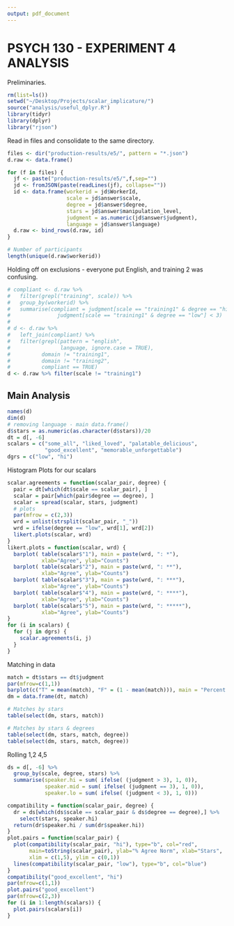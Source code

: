 ```yaml
---
output: pdf_document
---
```

PSYCH 130 - EXPERIMENT 4 ANALYSIS
=================================

Preliminaries.

```r

rm(list=ls())
setwd("~/Desktop/Projects/scalar_implicature/")
source("analysis/useful_dplyr.R")
library(tidyr)
library(dplyr)
library("rjson")
```

Read in files and consolidate to the same directory. 

```r
files <- dir("production-results/e5/", pattern = "*.json")
d.raw <- data.frame()

for (f in files) {
  jf <- paste("production-results/e5/",f,sep="")
  jd <- fromJSON(paste(readLines(jf), collapse=""))
  id <- data.frame(workerid = jd$WorkerId, 
                   scale = jd$answer$scale,
                   degree = jd$answer$degree,
                   stars = jd$answer$manipulation_level,
                   judgment = as.numeric(jd$answer$judgment),
                   language = jd$answer$language)
  d.raw <- bind_rows(d.raw, id)
}

# Number of participants
length(unique(d.raw$workerid))
```

Holding off on exclusions - everyone put English, and training 2 was confusing. 
```r
# compliant <- d.raw %>% 
#   filter(grepl("training", scale)) %>%
#   group_by(workerid) %>%
#   summarise(compliant = judgment[scale == "training1" & degree == "hi"] > 3 & 
#               judgment[scale == "training1" & degree == "low"] < 3)
#   
# d <- d.raw %>% 
#   left_join(compliant) %>%
#   filter(grepl(pattern = "english", 
#                language, ignore.case = TRUE), 
#          domain != "training1", 
#          domain != "training2", 
#          compliant == TRUE)
d <- d.raw %>% filter(scale != "training1")
```

Main Analysis
-------------
```r
names(d)
dim(d)
# removing language - main data.frame()
d$stars = as.numeric(as.character(d$stars))/20
dt = d[, -6]
scalars = c("some_all", "liked_loved", "palatable_delicious",
            "good_excellent", "memorable_unforgettable")
dgrs = c("low", "hi")
```


Histogram Plots for our scalars
```r
scalar.agreements = function(scalar_pair, degree) {
  pair = dt[which(dt$scale == scalar_pair), ]
  scalar = pair[which(pair$degree == degree), ]
  scalar = spread(scalar, stars, judgment)
  # plots
  par(mfrow = c(2,3))
  wrd = unlist(strsplit(scalar_pair, "_"))
  wrd = ifelse(degree == "low", wrd[1], wrd[2])
  likert.plots(scalar, wrd)
}
likert.plots = function(scalar, wrd) {
  barplot( table(scalar$"1"), main = paste(wrd, ": *"),
           xlab="Agree", ylab="Counts")
  barplot( table(scalar$"2"), main = paste(wrd, ": **"),
           xlab="Agree", ylab="Counts")
  barplot( table(scalar$"3"), main = paste(wrd, ": ***"),
           xlab="Agree", ylab="Counts")
  barplot( table(scalar$"4"), main = paste(wrd, ": ****"),
           xlab="Agree", ylab="Counts")
  barplot( table(scalar$"5"), main = paste(wrd, ": *****"),
           xlab="Agree", ylab="Counts")
}
for (i in scalars) {
  for (j in dgrs) {
    scalar.agreements(i, j)
  }
}
```

Matching in data
```r
match = dt$stars == dt$judgment
par(mfrow=c(1,1))
barplot(c("T" = mean(match), "F" = (1 - mean(match))), main = "Percent matches (judgements and stars")
dm = data.frame(dt, match)

# Matches by stars
table(select(dm, stars, match))

# Matches by stars & degrees
table(select(dm, stars, match, degree))
table(select(dm, stars, match, degree))
```

Rolling 1,2 4,5
```r
ds = d[, -6] %>%
  group_by(scale, degree, stars) %>%
  summarise(speaker.hi = sum( ifelse( (judgment > 3), 1, 0)),
            speaker.mid = sum( ifelse( (judgment == 3), 1, 0)),
            speaker.lo = sum( ifelse( (judgment < 3), 1, 0)))

compatibility = function(scalar_pair, degree) {
  dr = ds[which(ds$scale == scalar_pair & ds$degree == degree),] %>%
    select(stars, speaker.hi)
  return(dr$speaker.hi / sum(dr$speaker.hi))
}
plot.pairs = function(scalar_pair) {
  plot(compatibility(scalar_pair, "hi"), type="b", col="red",
       main=toString(scalar_pair), ylab="% Agree Norm", xlab="Stars",
       xlim = c(1,5), ylim = c(0,1))
  lines(compatibility(scalar_pair, "low"), type="b", col="blue")  
}
compatibility("good_excellent", "hi")
par(mfrow=c(1,1))
plot.pairs("good_excellent")
par(mfrow=c(2,3))
for (i in 1:length(scalars)) {
  plot.pairs(scalars[i])  
}
```
